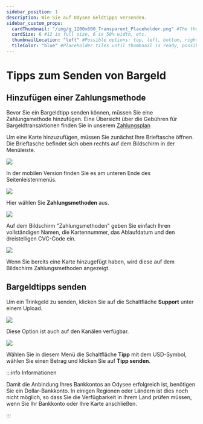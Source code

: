 ```yaml
---
sidebar_position: 1
description: Wie Sie auf Odysee Geldtipps versenden.
sidebar_custom_props:
  cardThumbnail: "/img/g_1200x600_Transparent_Placeholder.png" #The thumbnail on the category card.
  cardSize: 6 #12 is full size, 6 is 50% width, etc.
  thumbnailLocation: "left" #Possible options: top, left, bottom, right, none
  tileColor: "blue" #Placeholder tiles until thumbnail is ready, possible options: blue, cream, darkpurple, lightpurple, mauve, orange, pink, none
---
```


# Tipps zum Senden von Bargeld

## Hinzufügen einer Zahlungsmethode

Bevor Sie ein Bargeldtipp senden können, müssen Sie eine Zahlungsmethode hinzufügen. Eine Übersicht über die Gebühren für Bargeldtransaktionen finden Sie in unserem [Zahlungsplan](https://help.odysee.tv/de/payments-chart/)

Um eine Karte hinzuzufügen, müssen Sie zunächst Ihre Brieftasche öffnen. Die Brieftasche befindet sich oben rechts auf dem Bildschirm in der Menüleiste.

![](/img/en/category-basics17.png)

In der mobilen Version finden Sie es am unteren Ende des Seitenleistenmenüs.

![](/img/en/category-basics18.png)


Hier wählen Sie **Zahlungsmethoden** aus.

![](/img/en/category-basics23.png)

Auf dem Bildschirm "Zahlungsmethoden" geben Sie einfach Ihren vollständigen Namen, die Kartennummer, das Ablaufdatum und den dreistelligen CVC-Code ein.

![](/img/en/category-basics24.png)

Wenn Sie bereits eine Karte hinzugefügt haben, wird diese auf dem Bildschirm Zahlungsmethoden angezeigt.

## Bargeldtipps senden

Um ein Trinkgeld zu senden, klicken Sie auf die Schaltfläche **Support** unter einem Upload.

![](/img/en/category-monetization6.png)

Diese Option ist auch auf den Kanälen verfügbar.

![](/img/en/category-monetization7.png)

Wählen Sie in diesem Menü die Schaltfläche **Tipp** mit dem USD-Symbol, wählen Sie einen Betrag und klicken Sie auf **Tipp senden**.

:::info Informationen

Damit die Anbindung Ihres Bankkontos an Odysee erfolgreich ist, benötigen Sie ein Dollar-Bankkonto. In einigen Regionen oder Ländern ist dies noch nicht möglich, so dass Sie die Verfügbarkeit in Ihrem Land prüfen müssen, wenn Sie Ihr Bankkonto oder Ihre Karte anschließen.

:::